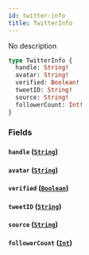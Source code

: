 ```yaml
---
id: twitter-info
title: TwitterInfo
---
```



No description

```graphql
type TwitterInfo {
  handle: String!
  avatar: String!
  verified: Boolean!
  tweetID: String!
  source: String!
  followerCount: Int!
}
```


### Fields

#### `handle` ([`String`](/reference/scalars/string))




#### `avatar` ([`String`](/reference/scalars/string))




#### `verified` ([`Boolean`](/reference/scalars/boolean))




#### `tweetID` ([`String`](/reference/scalars/string))




#### `source` ([`String`](/reference/scalars/string))




#### `followerCount` ([`Int`](/reference/scalars/int))






